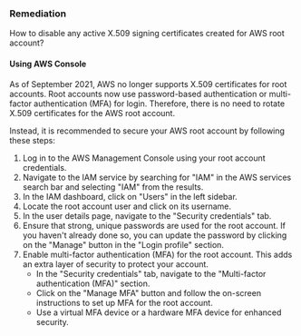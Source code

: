 ### Remediation

How to disable any active X.509 signing certificates created for AWS root account?

#### Using AWS Console

As of September 2021, AWS no longer supports X.509 certificates for root accounts. Root accounts now use password-based authentication or multi-factor authentication (MFA) for login. Therefore, there is no need to rotate X.509 certificates for the AWS root account.

Instead, it is recommended to secure your AWS root account by following these steps:

1. Log in to the AWS Management Console using your root account credentials.
2. Navigate to the IAM service by searching for "IAM" in the AWS services search bar and selecting "IAM" from the results.
3. In the IAM dashboard, click on "Users" in the left sidebar.
4. Locate the root account user and click on its username.
5. In the user details page, navigate to the "Security credentials" tab.
6. Ensure that strong, unique passwords are used for the root account. If you haven't already done so, you can update the password by clicking on the "Manage" button in the "Login profile" section.
7. Enable multi-factor authentication (MFA) for the root account. This adds an extra layer of security to protect your account.
   - In the "Security credentials" tab, navigate to the "Multi-factor authentication (MFA)" section.
   - Click on the "Manage MFA" button and follow the on-screen instructions to set up MFA for the root account.
   - Use a virtual MFA device or a hardware MFA device for enhanced security.